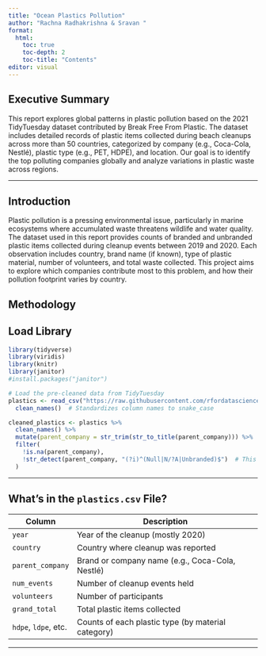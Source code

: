 ```yaml
---
title: "Ocean Plastics Pollution"
author: "Rachna Radhakrishna & Sravan "
format: 
  html:
    toc: true
    toc-depth: 2
    toc-title: "Contents"
editor: visual
---
```

## Executive Summary

This report explores global patterns in plastic pollution based on the 2021 TidyTuesday dataset contributed by Break Free From Plastic. The dataset includes detailed records of plastic items collected during beach cleanups across more than 50 countries, categorized by company (e.g., Coca-Cola, Nestlé), plastic type (e.g., PET, HDPE), and location. Our goal is to identify the top polluting companies globally and analyze variations in plastic waste across regions.

---

## Introduction

Plastic pollution is a pressing environmental issue, particularly in marine ecosystems where accumulated waste threatens wildlife and water quality. The dataset used in this report provides counts of branded and unbranded plastic items collected during cleanup events between 2019 and 2020. Each observation includes country, brand name (if known), type of plastic material, number of volunteers, and total waste collected. This project aims to explore which companies contribute most to this problem, and how their pollution footprint varies by country.

## Methodology
## Load Library

```r
library(tidyverse)
library(viridis)
library(knitr)
library(janitor)
#install.packages("janitor")

# Load the pre-cleaned data from TidyTuesday
plastics <- read_csv("https://raw.githubusercontent.com/rfordatascience/tidytuesday/master/data/2021/2021-01-26/plastics.csv") %>%
  clean_names()  # Standardizes column names to snake_case

cleaned_plastics <- plastics %>%
  clean_names() %>%
  mutate(parent_company = str_trim(str_to_title(parent_company))) %>%  # Standardize casing & trim whitespace
  filter(
    !is.na(parent_company),
    !str_detect(parent_company, "(?i)^(Null|N/?A|Unbranded)$")  # This makes it case-insensitive
  )
```


---

## What’s in the `plastics.csv` File?

| Column             | Description                                               |
|--------------------|-----------------------------------------------------------|
| `year`             | Year of the cleanup (mostly 2020)                         |
| `country`          | Country where cleanup was reported                        |
| `parent_company`   | Brand or company name (e.g., Coca-Cola, Nestlé)           |
| `num_events`       | Number of cleanup events held                             |
| `volunteers`       | Number of participants                                    |
| `grand_total`      | Total plastic items collected                             |
| `hdpe`, `ldpe`, etc.| Counts of each plastic type (by material category)       |

---